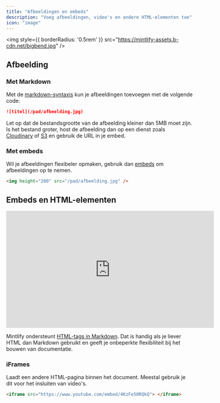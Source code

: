 ```yaml
---
title: "Afbeeldingen en embeds"
description: "Voeg afbeeldingen, video's en andere HTML-elementen toe"
icon: "image"
---
```


<img
  style={{ borderRadius: '0.5rem' }}
  src="https://mintlify-assets.b-cdn.net/bigbend.jpg"
/>

## Afbeelding

### Met Markdown

Met de [markdown-syntaxis](https://www.markdownguide.org/basic-syntax/#images) kun je afbeeldingen toevoegen met de volgende code:

```md
![titel](/pad/afbeelding.jpg)
```

Let op dat de bestandsgrootte van de afbeelding kleiner dan 5MB moet zijn. Is het bestand groter, host de afbeelding dan op een dienst zoals [Cloudinary](https://cloudinary.com/) of [S3](https://aws.amazon.com/s3/) en gebruik de URL in je embed.

### Met embeds

Wil je afbeeldingen flexibeler opmaken, gebruik dan [embeds](/writing-content/embed) om afbeeldingen op te nemen.

```html
<img height="200" src="/pad/afbeelding.jpg" />
```

## Embeds en HTML-elementen

<iframe
  width="560"
  height="315"
  src="https://www.youtube.com/embed/4KzFe50RQkQ"
  title="YouTube video player"
  frameBorder="0"
  allow="accelerometer; autoplay; clipboard-write; encrypted-media; gyroscope; picture-in-picture"
  allowFullScreen
  style={{ width: '100%', borderRadius: '0.5rem' }}
></iframe>

<br />

<Tip>

Mintlify ondersteunt [HTML-tags in Markdown](https://www.markdownguide.org/basic-syntax/#html). Dat is handig als je liever HTML dan Markdown gebruikt en geeft je onbeperkte flexibiliteit bij het bouwen van documentatie.

</Tip>

### iFrames

Laadt een andere HTML-pagina binnen het document. Meestal gebruik je dit voor het insluiten van video\'s.

```html
<iframe src="https://www.youtube.com/embed/4KzFe50RQkQ"> </iframe>
```
